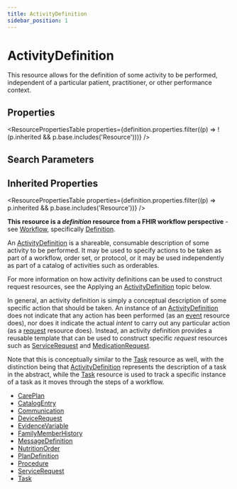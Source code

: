 ```yaml
---
title: ActivityDefinition
sidebar_position: 1
---
```


# ActivityDefinition

This resource allows for the definition of some activity to be performed, independent of a particular patient, practitioner, or other performance context.

<Tabs queryString="section">
<TabItem value="schema" label="Schema" default>


## Properties


<ResourcePropertiesTable properties={definition.properties.filter((p) => !(p.inherited && p.base.includes('Resource')))} />

## Search Parameters

<SearchParamsTable searchParams={definition.searchParameters} />

## Inherited Properties

<ResourcePropertiesTable properties={definition.properties.filter((p) => p.inherited && p.base.includes('Resource'))} />

</TabItem>
  <TabItem value="usage" label="Usage">
    <div> <a name="bnc"></a>  <p><strong>This resource is a <em>definition</em> resource from a FHIR workflow perspective</strong> - see <a href="https://www.hl7.org/fhir/workflow.html">Workflow</a>, specifically <a href="https://www.hl7.org/fhir/workflow.html#definition">Definition</a>.</p>  <p>An <a href="/docs/api/fhir/resources/activitydefinition">ActivityDefinition</a> is a shareable, consumable description of some activity to be performed. It may be used to specify actions to be taken as part of a workflow, order set, or protocol, or it may be used independently as part of a catalog of activities such as orderables.</p>  <p>For more information on how activity definitions can be used to construct request resources, see the Applying an <a href="/docs/api/fhir/resources/activitydefinition">ActivityDefinition</a> topic below.</p> </div>
    </TabItem>
  <TabItem value="relationships" label="Relationships">
    <div>  <p>In general, an activity definition is simply a conceptual description of some specific action that should be taken. An instance of an <a href="/docs/api/fhir/resources/activitydefinition">ActivityDefinition</a> does not indicate that any action has been performed (as an <a href="https://www.hl7.org/fhir/workflow.html#event">event</a> resource does), nor does it indicate the actual <i>intent</i> to carry out any particular action (as a <a href="https://www.hl7.org/fhir/workflow.html#request">request</a> resource does). Instead, an activity definition provides a reusable template that can be used to construct specific <i>request</i> resources such as <a href="/docs/api/fhir/resources/servicerequest">ServiceRequest</a> and <a href="/docs/api/fhir/resources/medicationrequest">MedicationRequest</a>. </p>  <p>Note that this is conceptually similar to the <a href="/docs/api/fhir/resources/task">Task</a> resource as well, with the distinction being that <a href="/docs/api/fhir/resources/activitydefinition">ActivityDefinition</a> represents the description of a task in the abstract, while the <a href="/docs/api/fhir/resources/task">Task</a> resource is used to track a specific instance of a task as it moves through the steps of a workflow.</p>  </div>
    </TabItem>
  
  <TabItem value="referencedBy" label="Referenced By">
    <ul><li><a href="/docs/api/fhir/resources/careplan">CarePlan</a></li>
<li><a href="/docs/api/fhir/resources/catalogentry">CatalogEntry</a></li>
<li><a href="/docs/api/fhir/resources/communication">Communication</a></li>
<li><a href="/docs/api/fhir/resources/devicerequest">DeviceRequest</a></li>
<li><a href="/docs/api/fhir/resources/evidencevariable">EvidenceVariable</a></li>
<li><a href="/docs/api/fhir/resources/familymemberhistory">FamilyMemberHistory</a></li>
<li><a href="/docs/api/fhir/resources/messagedefinition">MessageDefinition</a></li>
<li><a href="/docs/api/fhir/resources/nutritionorder">NutritionOrder</a></li>
<li><a href="/docs/api/fhir/resources/plandefinition">PlanDefinition</a></li>
<li><a href="/docs/api/fhir/resources/procedure">Procedure</a></li>
<li><a href="/docs/api/fhir/resources/servicerequest">ServiceRequest</a></li>
<li><a href="/docs/api/fhir/resources/task">Task</a></li></ul>
    </TabItem>

</Tabs>
